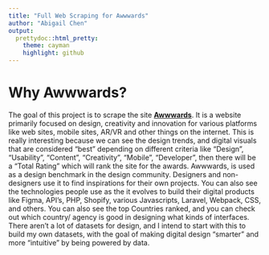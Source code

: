 ```yaml
---
title: "Full Web Scraping for Awwwards"
author: "Abigail Chen"
output:
  prettydoc::html_pretty:
    theme: cayman
    highlight: github
---
```


# Why Awwwards?
The goal of this project is to scrape the site [**Awwwards**](https://www.awwwards.com).  It is a website primarily focused on design, creativity and innovation for various platforms like web sites, mobile sites, AR/VR and other things on the internet.  This is really interesting because we can see the design trends, and digital visuals that are considered "best" depending on different criteria like "Design", "Usability", "Content", "Creativity", "Mobile", "Developer", then there will be a "Total Rating" which will rank the site for the awards.  Awwwards, is used as a design benchmark in the design community.  Designers and non-designers use it to find inspirations for their own projects. You can also see the technologies people use as the it evolves to build their digital products like Figma, API's, PHP, Shopify, various Javascripts, Laravel, Webpack, CSS, and others.  You can also see the top Countries ranked, and you can check out which country/ agency is good in designing what kinds of interfaces.  There aren't a lot of datasets for design, and I intend to start with this to build my own datasets, with the goal of making digital design "smarter" and more "intuitive" by being powered by data.  
